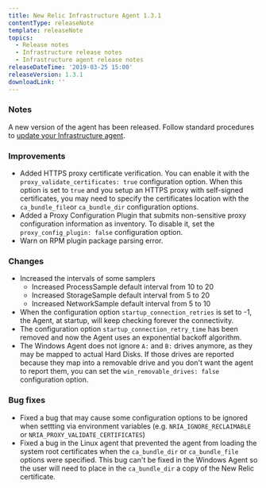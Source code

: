 ```yaml
---
title: New Relic Infrastructure Agent 1.3.1
contentType: releaseNote
template: releaseNote
topics:
  - Release notes
  - Infrastructure release notes
  - Infrastructure agent release notes
releaseDateTime: '2019-03-25 15:00'
releaseVersion: 1.3.1
downloadLink: ''
---
```


### Notes

A new version of the agent has been released. Follow standard procedures to [update your Infrastructure agent](/docs/infrastructure/new-relic-infrastructure/installation/update-infrastructure-agent).

### Improvements

* Added HTTPS proxy certificate verification. You can enable it with the `proxy_validate_certificates: true` configuration option. When this option is set to `true` and you setup an HTTPS proxy with self-signed certificates, you may need to specify the certificates location with the `ca_bundle_file`or `ca_bundle_dir` configuration options.
* Added a Proxy Configuration Plugin that submits non-sensitive proxy configuration information as inventory. To disable it, set the `proxy_config_plugin: false` configuration option.
* Warn on RPM plugin package parsing error.

### Changes

* Increased the intervals of some samplers
  * Increased ProcessSample default interval from 10 to 20
  * Increased StorageSample default interval from 5 to 20
  * Increased NetworkSample default interval from 5 to 10
* When the configuration option `startup_connection_retries` is set to -1, the Agent, at startup, will keep checking forever the connectivity.
* The configuration option `startup_connection_retry_time` has been removed and now the Agent uses an exponential backoff algorithm.
* The Windows Agent does not ignore `A:` and `B:` drives anymore, as they may be mapped to actual Hard Disks. If those drives are reported because they map into a removable drive and you don't want the agent to report them, you can set the `win_removable_drives: false` configuration option.

### Bug fixes

* Fixed a bug that may cause some configuration options to be ignored when settting via environment variables (e.g. `NRIA_IGNORE_RECLAIMABLE` or `NRIA_PROXY_VALIDATE_CERTIFICATES`)
* Fixed a bug in the Linux agent that prevented the agent from loading the system root certificates when the `ca_bundle_dir` or `ca_bundle_file` options were specified. This bug can't be fixed in the Windows Agent so the user will need to place in the `ca_bundle_dir` a copy of the New Relic certificate.
